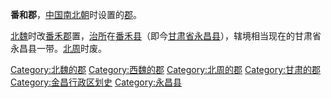 '''番和郡'''，[[中国|中国]][[南北朝|南北朝]]时设置的[[郡|郡]]。

[[北魏|北魏]]时改[[番禾郡|番禾郡]]置，[[治所|治所]]在[[番禾县|番禾县]]（即今[[甘肃省|甘肃省]][[永昌县|永昌县]]），辖境相当现在的甘肃省永昌县一带。[[北周|北周]]时废。

{{南北朝行政区划小作品}}
{{DEFAULTSORT:F}}
[[Category:北魏的郡|Category:北魏的郡]]
[[Category:西魏的郡|Category:西魏的郡]]
[[Category:北周的郡|Category:北周的郡]]
[[Category:甘肃的郡|Category:甘肃的郡]]
[[Category:金昌行政区划史|Category:金昌行政区划史]]
[[Category:永昌县|Category:永昌县]]